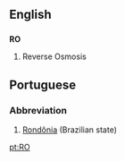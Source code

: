 ==English==
==={{initialism}}===
'''RO'''

#Reverse Osmosis


==Portuguese==
===Abbreviation===
#[[Rondônia]] (Brazilian state)

[[pt:RO]]